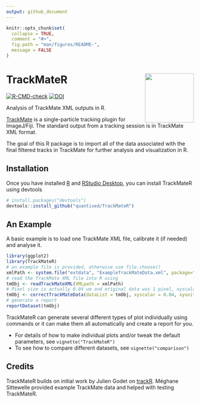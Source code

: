 ```yaml
---
output: github_document
---
```


<!-- README.md is generated from README.Rmd. Please edit that file -->

```r
knitr::opts_chunk$set(
  collapse = TRUE,
  comment = "#>",
  fig.path = "man/figures/README-",
  message = FALSE
)
```

# TrackMateR <a href='https://quantixed.github.io/TrackMateR/'><img src='man/figures/logo.png' align="right" height="131.5" /></a>

<!-- badges: start -->
[![R-CMD-check](https://github.com/quantixed/TrackMateR/actions/workflows/R-CMD-check.yaml/badge.svg)](https://github.com/quantixed/TrackMateR/actions/workflows/R-CMD-check.yaml)
[![DOI](https://zenodo.org/badge/453722113.svg)](https://zenodo.org/badge/latestdoi/453722113)
<!-- badges: end -->

Analysis of TrackMate XML outputs in R.

[TrackMate](https://imagej.net/plugins/trackmate/) is a single-particle tracking plugin for ImageJ/Fiji.
The standard output from a tracking session is in TrackMate XML format.

The goal of this R package is to import all of the data associated with the final filtered tracks in TrackMate for further analysis and visualization in R.

## Installation

Once you have installed [R](https://cran.rstudio.com) and [RStudio Desktop](https://www.rstudio.com/products/rstudio/download/), you can install TrackMateR using devtools

```r
# install.packages("devtools")
devtools::install_github("quantixed/TrackMateR")
```

## An Example

A basic example is to load one TrackMate XML file, calibrate it (if needed) and analyse it.

```r
library(ggplot2)
library(TrackMateR)
# an example file is provided, otherwise use file.choose()
xmlPath <- system.file("extdata", "ExampleTrackMateData.xml", package="TrackMateR")
# read the TrackMate XML file into R using
tmObj <- readTrackMateXML(XMLpath = xmlPath)
# Pixel size is actually 0.04 um and original data was 1 pixel, xyscalar = 0.04
tmObj <- correctTrackMateData(dataList = tmObj, xyscalar = 0.04, xyunit = "um")
# generate a report
reportDataset(tmObj)
```

TrackMateR can generate several different types of plot individually using commands or it can make them all automatically and create a report for you.

- For details of how to make individual plots and/or tweak the default parameters, see `vignette("TrackMateR")`
- To see how to compare different datasets, see `vignette("comparison")`

## Credits

TrackMateR builds on initial work by Julien Godet on [trackR](https://github.com/jgodet/trackR).
Méghane Sittewelle provided example TrackMate data and helped with testing TrackMateR.
